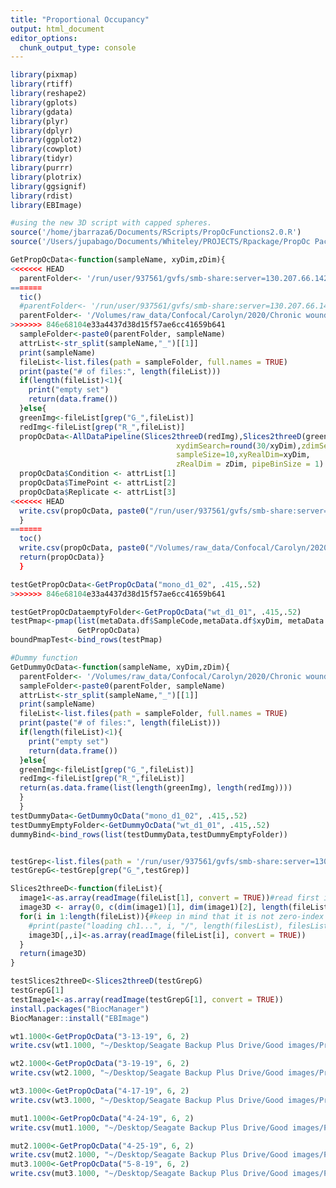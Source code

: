 ```yaml
---
title: "Proportional Occupancy"
output: html_document
editor_options: 
  chunk_output_type: console
---
```


```r
library(pixmap)
library(rtiff)
library(reshape2)
library(gplots)
library(gdata)
library(plyr)
library(dplyr)
library(ggplot2)
library(cowplot)
library(tidyr)
library(purrr)
library(plotrix)
library(ggsignif)
library(rdist)
library(EBImage)

```

```r
#using the new 3D script with capped spheres.
source('/home/jbarraza6/Documents/RScripts/PropOcFunctions2.0.R') 
source('/Users/jupabago/Documents/Whiteley/PROJECTS/Rpackage/PropOc Package/R/PropOcFunctions2.0.R') 

GetPropOcData<-function(sampleName, xyDim,zDim){
<<<<<<< HEAD
  parentFolder<- '/run/user/937561/gvfs/smb-share:server=130.207.66.142,share=raw_data/Confocal/Carolyn/2020/Chronic wounds/Binary Images/'
=======
  tic()
  #parentFolder<- '/run/user/937561/gvfs/smb-share:server=130.207.66.142,share=raw_data/Confocal/Carolyn/2020/Chronic wounds/Binary Images/'
  parentFolder<- '/Volumes/raw_data/Confocal/Carolyn/2020/Chronic wounds/Binary Images/'
>>>>>>> 846e68104e33a4437d38d15f57ae6cc41659b641
  sampleFolder<-paste0(parentFolder, sampleName)
  attrList<-str_split(sampleName,"_")[[1]]
  print(sampleName)
  fileList<-list.files(path = sampleFolder, full.names = TRUE)
  print(paste("# of files:", length(fileList)))
  if(length(fileList)<1){
    print("empty set")
    return(data.frame())
  }else{
  greenImg<-fileList[grep("G_",fileList)]
  redImg<-fileList[grep("R_",fileList)]
  propOcData<-AllDataPipeline(Slices2threeD(redImg),Slices2threeD(greenImg), 
                                     xydimSearch=round(30/xyDim),zdimSearch =round(30/zDim),
                                     sampleSize=10,xyRealDim=xyDim,
                                     zRealDim = zDim, pipeBinSize = 1)
  propOcData$Condition <- attrList[1]
  propOcData$TimePoint <- attrList[2]
  propOcData$Replicate <- attrList[3]
<<<<<<< HEAD
  write.csv(propOcData, paste0("/run/user/937561/gvfs/smb-share:server=130.207.66.142,share=raw_data/Confocal/Carolyn/2020/Chronic wounds/Chronic wounds/PropOc Data/",sampleName,".csv"))
  }
=======
  toc()
  write.csv(propOcData, paste0("/Volumes/raw_data/Confocal/Carolyn/2020/Chronic wounds/PropOc Data/",sampleName,".csv"))
  return(propOcData)}
  }

testGetPropOcData<-GetPropOcData("mono_d1_02", .415,.52)
>>>>>>> 846e68104e33a4437d38d15f57ae6cc41659b641

testGetPropOcDataemptyFolder<-GetPropOcData("wt_d1_01", .415,.52)
testPmap<-pmap(list(metaData.df$SampleCode,metaData.df$xyDim, metaData.df$Zdim),
               GetPropOcData)
boundPmapTest<-bind_rows(testPmap)

#Dummy function
GetDummyOcData<-function(sampleName, xyDim,zDim){
  parentFolder<- '/Volumes/raw_data/Confocal/Carolyn/2020/Chronic wounds/Binary Images/'
  sampleFolder<-paste0(parentFolder, sampleName)
  attrList<-str_split(sampleName,"_")[[1]]
  print(sampleName)
  fileList<-list.files(path = sampleFolder, full.names = TRUE)
  print(paste("# of files:", length(fileList)))
  if(length(fileList)<1){
    print("empty set")
    return(data.frame())
  }else{
  greenImg<-fileList[grep("G_",fileList)]
  redImg<-fileList[grep("R_",fileList)]
  return(as.data.frame(list(length(greenImg), length(redImg))))
  }
  }
testDummyData<-GetDummyOcData("mono_d1_02", .415,.52)
testDummyEmptyFolder<-GetDummyOcData("wt_d1_01", .415,.52)
dummyBind<-bind_rows(list(testDummyData,testDummyEmptyFolder))


testGrep<-list.files(path = '/run/user/937561/gvfs/smb-share:server=130.207.66.142,share=raw_data/Confocal/Carolyn/2020/Chronic wounds/Binary Images/mono_d1_02', full.names = TRUE)
testGrepG<-testGrep[grep("G_",testGrep)]

Slices2threeD<-function(fileList){
  image1<-as.array(readImage(fileList[1], convert = TRUE))#read first image to get its dimensions
  image3D <- array(0, c(dim(image1)[1], dim(image1)[2], length(fileList)))#preallocate array for image given using image dimensions
  for(i in 1:length(fileList)){#keep in mind that it is not zero-index
    #print(paste("loading ch1...", i, "/", length(filesList), filesList[i]))
    image3D[,,i]<-as.array(readImage(fileList[i], convert = TRUE))
  }
  return(image3D)
}

testSlices2threeD<-Slices2threeD(testGrepG)
testGrepG[1]
testImage1<-as.array(readImage(testGrepG[1], convert = TRUE))
install.packages("BiocManager")
BiocManager::install("EBImage")
```

```r
wt1.1000<-GetPropOcData("3-13-19", 6, 2)
write.csv(wt1.1000, "~/Desktop/Seagate Backup Plus Drive/Good images/PropOcDataAll/wt1-1000-3.csv")

wt2.1000<-GetPropOcData("3-19-19", 6, 2)
write.csv(wt2.1000, "~/Desktop/Seagate Backup Plus Drive/Good images/PropOcDataAll/wt2-1000-3.csv")

wt3.1000<-GetPropOcData("4-17-19", 6, 2)
write.csv(wt3.1000, "~/Desktop/Seagate Backup Plus Drive/Good images/PropOcDataAll/wt3-1000-3.csv")

mut1.1000<-GetPropOcData("4-24-19", 6, 2)
write.csv(mut1.1000, "~/Desktop/Seagate Backup Plus Drive/Good images/PropOcDataAll/mut1-1000-3.csv")

mut2.1000<-GetPropOcData("4-25-19", 6, 2)
write.csv(mut2.1000, "~/Desktop/Seagate Backup Plus Drive/Good images/PropOcDataAll/mut2-1000-3.csv")
mut3.1000<-GetPropOcData("5-8-19", 6, 2)
write.csv(mut3.1000, "~/Desktop/Seagate Backup Plus Drive/Good images/PropOcDataAll/mut3-1000-3.csv")

```
